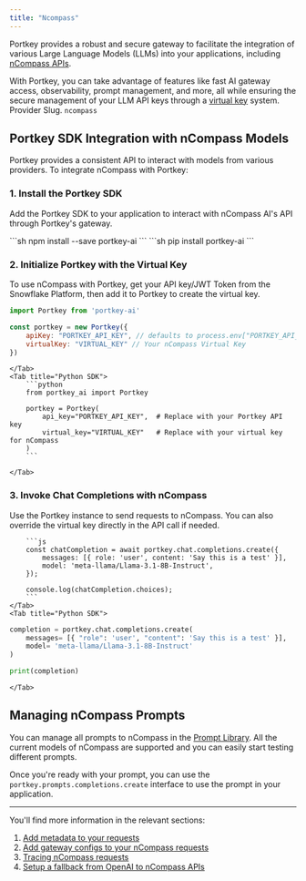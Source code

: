 ```yaml
---
title: "Ncompass"
---
```


Portkey provides a robust and secure gateway to facilitate the integration of various Large Language Models (LLMs) into your applications, including [nCompass APIs](https://www.ncompass.tech/).

With Portkey, you can take advantage of features like fast AI gateway access, observability, prompt management, and more, all while ensuring the secure management of your LLM API keys through a [virtual key](/product/ai-gateway/virtual-keys) system.
<Note>
Provider Slug. `ncompass`
</Note>
## Portkey SDK Integration with nCompass Models

Portkey provides a consistent API to interact with models from various providers. To integrate nCompass with Portkey:

### 1\. Install the Portkey SDK

Add the Portkey SDK to your application to interact with nCompass AI's API through Portkey's gateway.

<Tabs>
    <Tab title="NodeJS">
        ```sh
        npm install --save portkey-ai
        ```
    </Tab>
    <Tab title="Python">
        ```sh
        pip install portkey-ai
        ```
    </Tab>

  </Tabs>




### 2\. Initialize Portkey with the Virtual Key

To use nCompass with Portkey, get your API key/JWT Token from the Snowflake Platform, then add it to Portkey to create the virtual key.

<Tabs>
    <Tab title="NodeJS SDK">

```js
import Portkey from 'portkey-ai'

const portkey = new Portkey({
    apiKey: "PORTKEY_API_KEY", // defaults to process.env["PORTKEY_API_KEY"]
    virtualKey: "VIRTUAL_KEY" // Your nCompass Virtual Key
})
```
    </Tab>
    <Tab title="Python SDK">
        ```python
        from portkey_ai import Portkey

        portkey = Portkey(
            api_key="PORTKEY_API_KEY",  # Replace with your Portkey API key
            virtual_key="VIRTUAL_KEY"   # Replace with your virtual key for nCompass
        )
        ```

    </Tab>

  </Tabs>



### **3\. Invoke Chat Completions with** nCompass

Use the Portkey instance to send requests to nCompass. You can also override the virtual key directly in the API call if needed.

<Tabs>
    <Tab title="NodeJS SDK">

        ```js
        const chatCompletion = await portkey.chat.completions.create({
            messages: [{ role: 'user', content: 'Say this is a test' }],
            model: 'meta-llama/Llama-3.1-8B-Instruct',
        });

        console.log(chatCompletion.choices);
        ```
    </Tab>
    <Tab title="Python SDK">

```python
completion = portkey.chat.completions.create(
    messages= [{ "role": 'user', "content": 'Say this is a test' }],
    model= 'meta-llama/Llama-3.1-8B-Instruct'
)

print(completion)
```

    </Tab>

  </Tabs>


## Managing nCompass Prompts

You can manage all prompts to nCompass in the [Prompt Library](/product/prompt-library). All the current models of nCompass are supported and you can easily start testing different prompts.

Once you're ready with your prompt, you can use the `portkey.prompts.completions.create` interface to use the prompt in your application.






---

You'll find more information in the relevant sections:

1. [Add metadata to your requests](/product/observability/metadata)
2. [Add gateway configs to your nCompass](/product/ai-gateway/configs)[ requests](/product/ai-gateway/configs)
3. [Tracing nCompass requests](/product/observability/traces)
4. [Setup a fallback from OpenAI to nCompass APIs](/product/ai-gateway/fallbacks)
